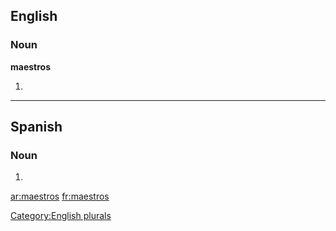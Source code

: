 ==English==

===Noun===
'''maestros'''

# {{plural of|[[maestro]]}}

[[Category:English plurals]]

----

==Spanish==

===Noun===
{{infl|es|noun form|g=m|g2=p}}

# {{masculine plural of|lang=es|maestro}}

[[ar:maestros]]
[[fr:maestros]]